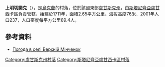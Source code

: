 {{coord|48|53|7|N|39|28|27|E|scale:100000|display=title}}

'''上明切諾克'''（{{lang-uk|Верхній Мінченок}}），是[[烏克蘭|烏克蘭]]的村落，位於該國東部[[盧甘斯克州|盧甘斯克州]]，由[[斯塔尼齊亞盧甘西卡區|斯塔尼齊亞盧甘西卡區]]負責管轄，始建於1711年，面積2.65平方公里，海拔高度76米，2001年人口237，人口密度每平方公里89.4人。

==參考資料==
* [http://weather.in.ua/ua/lyganskaja/3234 Погода в селі Верхній Мінченок] {{Wayback|url=http://weather.in.ua/ua/lyganskaja/3234 |date=20220416172439 }}

{{DEFAULTSORT:Верхній Мінченок}}
[[Category:盧甘斯克州村落|Category:盧甘斯克州村落]]
[[Category:斯塔尼齊亞盧甘西卡區村落|Category:斯塔尼齊亞盧甘西卡區村落]]


{{Luhansk-geo-stub}}